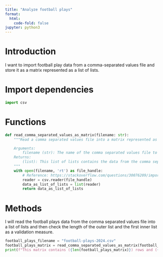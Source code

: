 ```yaml
---
title: "Analyze football plays"
format:
  html:
    code-fold: false
jupyter: python3
---
```


# Introduction
I want to import football play data from a comma-separated values file and store it as a matrix represented as a list of lists.

# Import dependencies
```python
import csv
```

# Functions
```python
def read_comma_separated_values_as_matrix(filename: str):
    """Read a comma separated values file into a matrix represented as a list of lists.

    Arguments:
        filename (str): The name of the comma separated values file to import.
    Returns:
        (list): This list of lists contains the data from the comma separated values file.
    """
    with open(filename, 'rt') as file_handle:
        # Reference: https://stackoverflow.com/questions/30076209/import-csv-file-into-a-matrix-array-in-python
        reader = csv.reader(file_handle)
        data_as_list_of_lists = list(reader)
        return data_as_list_of_lists     
```

# Methods
I will read the football plays data from the comma separated values file into a list of lists and then check the length of the outer list and the first inner list as a validation measure.
```python
football_plays_filename = "football-plays-2024.csv"
football_plays_matrix = read_comma_separated_values_as_matrix(football_plays_filename)
print(f"This matrix contains ({len(football_plays_matrix)}) rows and ({len(football_plays_matrix[0])}) columns.")
```
